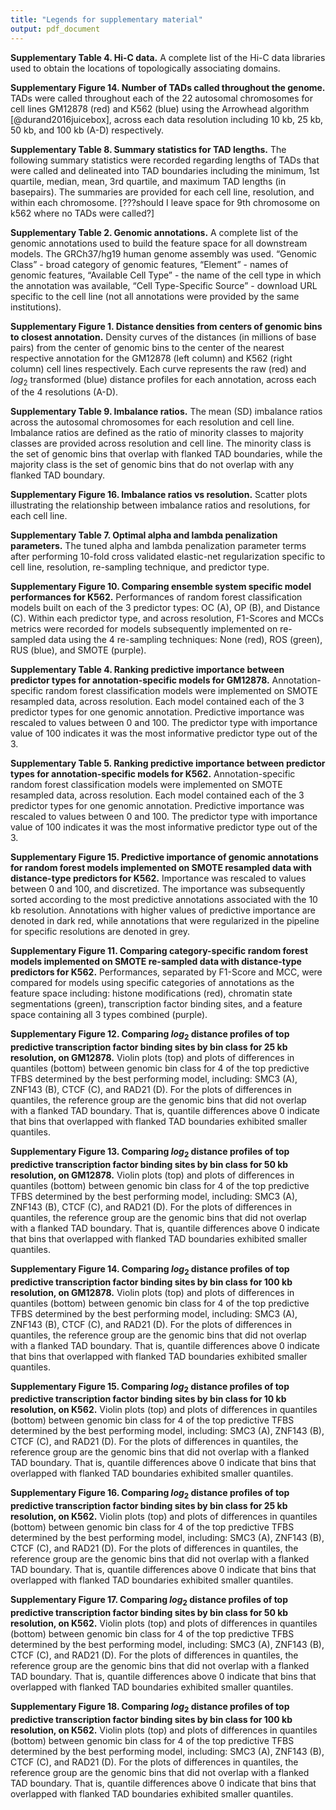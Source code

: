 ```yaml
---
title: "Legends for supplementary material"
output: pdf_document
---
```


**Supplementary Table 4. Hi-C data.** A complete list of the Hi-C data libraries used to obtain the locations of topologically associating domains.

**Supplementary Figure 14. Number of TADs called throughout the genome.** TADs were called throughout each of the 22 autosomal chromosomes for cell lines GM12878 (red) and K562 (blue) using the Arrowhead algorithm [@durand2016juicebox], across each data resolution including 10 kb, 25 kb, 50 kb, and 100 kb (A-D) respectively. 

**Supplementary Table 8. Summary statistics for TAD lengths.** The following summary statistics were recorded regarding lengths of TADs that were called and delineated into TAD boundaries including the minimum, 1st quartile, median, mean, 3rd quartile, and maximum TAD lengths (in basepairs). The summaries are provided for each cell line, resolution, and within each chromosome. [???should I leave space for 9th chromosome on k562 where no TADs were called?]

**Supplementary Table 2. Genomic annotations.** A complete list of the genomic annotations used to build the feature space for all downstream models. The GRCh37/hg19 human genome assembly was used. "Genomic Class" - broad category of genomic features, "Element" - names of genomic features, "Available Cell Type" - the name of the cell type in which the annotation was available, "Cell Type-Specific Source" - download URL specific to the cell line (not all annotations were provided by the same institutions). 

**Supplementary Figure 1. Distance densities from centers of genomic bins to closest annotation.** Density curves of the distances (in millions of base pairs) from the center of genomic bins to the center of the nearest respective annotation for the GM12878 (left column) and K562 (right column) cell lines respectively. Each curve represents the raw (red) and $log_{2}$ transformed (blue) distance profiles for each annotation, across each of the 4 resolutions (A-D).

<!--
**Supplementary Figure 2. Clustered correlogram for genomic annotations at the 10 kb resolution for the GM12878 cell line.** Pairwise correlations between the total number of instances where regions defined by genomic annotations overlapped with flanked TAD boundaries on the linear genome. Positive correlations are denoted in red, while negative correlations are denoted in blue. The upper triangular matrix of correlations was clustered using Ward's method. Delineated regions of high correlations indicate genomic annotations that are colocalized at TAD boundaries.

**Supplementary Figure 3. Clustered correlogram for genomic annotations at the 10 kb resolution for the K562 cell line.** Pairwise correlations between the total number of instances where regions defined by genomic annotations overlapped with flanked TAD boundaries on the linear genome. Positive correlations are denoted in red, while negative correlations are denoted in blue. The upper triangular matrix of correlations was clustered using Ward's method. Delineated regions of high correlations indicate genomic annotations that are colocalized at TAD boundaries.

**Supplementary Figure 4. Clustered correlogram for genomic annotations at the 25 kb resolution for GM12878 cell line.** Pairwise correlations between the total number of instances where regions defined by genomic annotations overlapped with flanked TAD boundaries on the linear genome. Positive correlations are denoted in red, while negative correlations are denoted in blue. The upper triangular matrix of correlations was clustered using Ward's method. Delineated regions of high correlations indicate genomic annotations that are colocalized at TAD boundaries.

**Supplementary Figure 5. Clustered correlogram for genomic annotations at the 25 kb resolution for the K562 cell line.** Pairwise correlations between the total number of instances where regions defined by genomic annotations overlapped with flanked TAD boundaries on the linear genome. Positive correlations are denoted in red, while negative correlations are denoted in blue. The upper triangular matrix of correlations was clustered using Ward's method. Delineated regions of high correlations indicate genomic annotations that are colocalized at TAD boundaries.

**Supplementary Figure 6. Clustered correlogram for genomic annotations at the 50 kb resolution for GM12878 cell line.** Pairwise correlations between the total number of instances where regions defined by genomic annotations overlapped with flanked TAD boundaries on the linear genome. Positive correlations are denoted in red, while negative correlations are denoted in blue. The upper triangular matrix of correlations was clustered using Ward's method. Delineated regions of high correlations indicate genomic annotations that are colocalized at TAD boundaries.

**Supplementary Figure 7. Clustered correlogram for genomic annotations at the 50 kb resolution for the K562 cell line.** Pairwise correlations between the total number of instances where regions defined by genomic annotations overlapped with flanked TAD boundaries on the linear genome. Positive correlations are denoted in red, while negative correlations are denoted in blue. The upper triangular matrix of correlations was clustered using Ward's method. Delineated regions of high correlations indicate genomic annotations that are colocalized at TAD boundaries.

**Supplementary Figure 8. Clustered correlogram for genomic annotations at the 100 kb resolution for GM12878 cell line.** Pairwise correlations between the total number of instances where regions defined by genomic annotations overlapped with flanked TAD boundaries on the linear genome. Positive correlations are denoted in red, while negative correlations are denoted in blue. The upper triangular matrix of correlations was clustered using Ward's method. Delineated regions of high correlations indicate genomic annotations that are colocalized at TAD boundaries.

**Supplementary Figure 9. Clustered correlogram for genomic annotations at the 100 kb resolution for the K562 cell line.** Pairwise correlations between the total number of instances where regions defined by genomic annotations overlapped with flanked TAD boundaries on the linear genome. Positive correlations are denoted in red, while negative correlations are denoted in blue. The upper triangular matrix of correlations was clustered using Ward's method. Delineated regions of high correlations indicate genomic annotations that are colocalized at TAD boundaries.
-->

**Supplementary Table 9. Imbalance ratios.** The mean (SD) imbalance ratios across the autosomal chromosomes for each resolution and cell line. Imbalance ratios are defined as the ratio of minority classes to majority classes are provided across resolution and cell line. The minority class is the set of genomic bins that overlap with flanked TAD boundaries, while the majority class is the set of genomic bins that do not overlap with any flanked TAD boundary. 

**Supplementary Figure 16. Imbalance ratios vs resolution.** Scatter plots illustrating the relationship between imbalance ratios and resolutions, for each cell line.

**Supplementary Table 7. Optimal alpha and lambda penalization parameters.** The tuned alpha and lambda penalization parameter terms after performing 10-fold cross validated elastic-net regularization specific to cell line, resolution, re-sampling technique, and predictor type.

**Supplementary Figure 10. Comparing ensemble system specific model performances for K562.** Performances of random forest classification models built on each of the 3 predictor types: OC (A), OP (B), and Distance (C). Within each predictor type, and across resolution, F1-Scores and MCCs metrics were recorded for models subsequently implemented on re-sampled data using the 4 re-sampling techniques: None (red), ROS (green), RUS (blue), and SMOTE (purple).

**Supplementary Table 4. Ranking predictive importance between predictor types for annotation-specific models for GM12878.** Annotation-specific random forest classification models were implemented on SMOTE resampled data, across resolution. Each model contained each of the 3 predictor types for one genomic annotation. Predictive importance was rescaled to values between 0 and 100. The predictor type with importance value of 100 indicates it was the most informative predictor type out of the 3.

**Supplementary Table 5. Ranking predictive importance between predictor types for annotation-specific models for K562.** Annotation-specific random forest classification models were implemented on SMOTE resampled data, across resolution. Each model contained each of the 3 predictor types for one genomic annotation. Predictive importance was rescaled to values between 0 and 100. The predictor type with importance value of 100 indicates it was the most informative predictor type out of the 3.

**Supplementary Figure 15. Predictive importance of genomic annotations for random forest models implemented on SMOTE resampled data with distance-type predictors for K562.** Importance was rescaled to values between 0 and 100, and discretized. The importance was subsequently sorted according to the most predictive annotations associated with the 10 kb resolution. Annotations with higher values of predictive importance are denoted in dark red, while annotations that were regularized in the pipeline for specific resolutions are denoted in grey.

**Supplementary Figure 11. Comparing category-specific random forest models implemented on SMOTE re-sampled data with distance-type predictors for K562.** Performances, separated by F1-Score and MCC, were compared for models using specific categories of annotations as the feature space including: histone modifications (red), chromatin state segmentations (green), transcription factor binding sites, and a feature space containing all 3 types combined (purple). 

**Supplementary Figure 12. Comparing $log_{2}$ distance profiles of top predictive transcription factor binding sites by bin class for 25 kb resolution, on GM12878.** Violin plots (top) and plots of differences in quantiles (bottom) between genomic bin class for 4 of the top predictive TFBS determined by the best performing model, including: SMC3 (A), ZNF143 (B), CTCF (C), and RAD21 (D). For the plots of differences in quantiles, the reference group are the genomic bins that did not overlap with a flanked TAD boundary. That is, quantile differences above 0 indicate that bins that overlapped with flanked TAD boundaries exhibited smaller quantiles.

**Supplementary Figure 13. Comparing $log_{2}$ distance profiles of top predictive transcription factor binding sites by bin class for 50 kb resolution, on GM12878.** Violin plots (top) and plots of differences in quantiles (bottom) between genomic bin class for 4 of the top predictive TFBS determined by the best performing model, including: SMC3 (A), ZNF143 (B), CTCF (C), and RAD21 (D). For the plots of differences in quantiles, the reference group are the genomic bins that did not overlap with a flanked TAD boundary. That is, quantile differences above 0 indicate that bins that overlapped with flanked TAD boundaries exhibited smaller quantiles.

**Supplementary Figure 14. Comparing $log_{2}$ distance profiles of top predictive transcription factor binding sites by bin class for 100 kb resolution, on GM12878.** Violin plots (top) and plots of differences in quantiles (bottom) between genomic bin class for 4 of the top predictive TFBS determined by the best performing model, including: SMC3 (A), ZNF143 (B), CTCF (C), and RAD21 (D). For the plots of differences in quantiles, the reference group are the genomic bins that did not overlap with a flanked TAD boundary. That is, quantile differences above 0 indicate that bins that overlapped with flanked TAD boundaries exhibited smaller quantiles.

**Supplementary Figure 15. Comparing $log_{2}$ distance profiles of top predictive transcription factor binding sites by bin class for 10 kb resolution, on K562.** Violin plots (top) and plots of differences in quantiles (bottom) between genomic bin class for 4 of the top predictive TFBS determined by the best performing model, including: SMC3 (A), ZNF143 (B), CTCF (C), and RAD21 (D). For the plots of differences in quantiles, the reference group are the genomic bins that did not overlap with a flanked TAD boundary. That is, quantile differences above 0 indicate that bins that overlapped with flanked TAD boundaries exhibited smaller quantiles.

**Supplementary Figure 16. Comparing $log_{2}$ distance profiles of top predictive transcription factor binding sites by bin class for 25 kb resolution, on K562.** Violin plots (top) and plots of differences in quantiles (bottom) between genomic bin class for 4 of the top predictive TFBS determined by the best performing model, including: SMC3 (A), ZNF143 (B), CTCF (C), and RAD21 (D). For the plots of differences in quantiles, the reference group are the genomic bins that did not overlap with a flanked TAD boundary. That is, quantile differences above 0 indicate that bins that overlapped with flanked TAD boundaries exhibited smaller quantiles.

**Supplementary Figure 17. Comparing $log_{2}$ distance profiles of top predictive transcription factor binding sites by bin class for 50 kb resolution, on K562.** Violin plots (top) and plots of differences in quantiles (bottom) between genomic bin class for 4 of the top predictive TFBS determined by the best performing model, including: SMC3 (A), ZNF143 (B), CTCF (C), and RAD21 (D). For the plots of differences in quantiles, the reference group are the genomic bins that did not overlap with a flanked TAD boundary. That is, quantile differences above 0 indicate that bins that overlapped with flanked TAD boundaries exhibited smaller quantiles.

**Supplementary Figure 18. Comparing $log_{2}$ distance profiles of top predictive transcription factor binding sites by bin class for 100 kb resolution, on K562.** Violin plots (top) and plots of differences in quantiles (bottom) between genomic bin class for 4 of the top predictive TFBS determined by the best performing model, including: SMC3 (A), ZNF143 (B), CTCF (C), and RAD21 (D). For the plots of differences in quantiles, the reference group are the genomic bins that did not overlap with a flanked TAD boundary. That is, quantile differences above 0 indicate that bins that overlapped with flanked TAD boundaries exhibited smaller quantiles.




